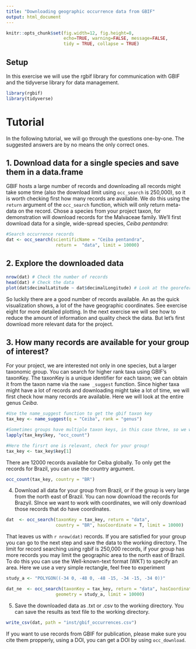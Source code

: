 ```yaml
---
title: "Downloading geographic occurrence data from GBIF"
output: html_document
---
```


```r
knitr::opts_chunk$set(fig.width=12, fig.height=8, 
                      echo=TRUE, warning=FALSE, message=FALSE,
                      tidy = TRUE, collapse = TRUE)
```

## Setup
In this exercise we will use the rgbif library for communication with GBIF and the tidyverse library for data management.

```r
library(rgbif)
library(tidyverse)
```

# Tutorial
In the following tutorial, we will go through the questions one-by-one. The suggested answers are by no means the only correct ones.

## 1. Download data for a single species and save them in a data.frame
GBIF hosts a large number of records and downloading all records might take some time (also the download limit using `occ_search` is 250,000), so it is worth checking first how many records are available. We do this using the `return` argument of the `occ_search` function, which will only return meta-data on the record. Chose a species from your project taxon, for demonstration will download records for the Malvaceae family. We'll first download data for a single, wide-spread species, _Ceiba pentandra_:

```r
#Search occurrence records
dat <- occ_search(scientificName = "Ceiba pentandra", 
                   return =  "data", limit = 10000)
```

## 2. Explore the downloaded data
```r
nrow(dat) # Check the number of records
head(dat) # Check the data
plot(dat$decimalLatitude ~ dat$decimalLongitude) # Look at the georeferenced records
```

So luckily there are a good number of records available. An as the quick visualization shows, a lot of the have geographic coordinates. See exercise eight for more detailed plotting. In the next exercise we will see how to reduce the amount of information and quality check the data. But let’s first download more relevant data for the project.

## 3. How many records are available for your group of interest?
For your project, we are interested not only in one species, but a larger taxonomic group. You can search for higher rank taxa using GBIF's taxonKey. The taxonKey is a unique identifier for each taxon; we can obtain it from the taxon name via the `name _suggest` function. Since higher taxa might have a lot of records and downloading might take a lot of time, we will first check how many records are available. Here we will look at the entire genus *Ceiba*.

```r
#Use the name_suggest function to get the gbif taxon key
tax_key <- name_suggest(q = "Ceiba", rank = "genus")

#Sometimes groups have multiple taxon keys, in this case three, so we will check how many records are available for them
lapply(tax_key$key, "occ_count")

#Here the firsrt one is relevant, check for your group!
tax_key <- tax_key$key[1]
```

There are 12000 records available for Ceiba globally. To only get the records for Brazil, you can use the country argument.

```r
occ_count(tax_key, country = "BR")
```


4. Download all data for your group from Brazil, or if the group is very large from the north east of Brazil.
You can now download the records for Brazyil. SInce we want to work with coordinates, we will only download those records that do have coordinates.
```r
dat  <- occ_search(taxonKey = tax_key, return = "data", 
                   country = "BR", hasCoordinate = T, limit = 10000) 
```

That leaves us with `r nrow(dat)` records. If you are satisfied for your group you can go to the next step and save the data to the working directory. The limit for record searching using rgbif is 250,000 records, if your group has more records you may limit the geographic area to the north east of Brazil. To do this you can use the Well-known-text format (WKT) to specify an area. Here we use a very simple rectangle, feel free to experiment

```r
study_a <- "POLYGON((-34 0, -48 0, -48 -15, -34 -15, -34 0))"

dat_ne  <- occ_search(taxonKey = tax_key, return = "data", hasCoordinate = T,
                   geometry = study_a, limit = 10000) 
```

5. Save the downloaded data as .txt or .csv to the working directory.
You can save the results as text file to the working directory. 

```r
write_csv(dat, path = "inst/gbif_occurrences.csv")
```

If you want to use records from GBIF for publication, please make sure you cite them propperly, using a DOI, you can get a DOI by using `occ_download`.


<!-- ## 3. Download Bombacoideae records on subfamily rank -->
<!-- Unfortunately, downloading by subfamily is not recommendable due to taxonomic issues and because not all records are classified accordingly. Using the species keys from `name_lookup(q = Bombacoideae)` does not yield any records.  We'll therefor use a list of species, to download the records. We'll first get the GBIF taxonKey for all species in the list using the `name _suggest` function. You can either define the list directly in R, or if you want search for many species, you load a list from a text file. As an example, you can use the 'bombacoids_specs_list.txt' file. We are only interested in the actual data (no the meta-data), therefore `return = 'data'` and only those records that have coordinates (`hasCoordinate = T`). -->

<!-- ```{r} -->
<!-- #You can either create the species list in R, or if it is long list, download it from -->

<!-- # splist <- c("Adansonia digitata", "Ceiba pentandra") #for few speceis define in R like this -->

<!-- splist <- read_delim("Example_data/bombacoids_specs_list.txt", delim = "\t")%>% -->
<!-- unlist(use.names = F) -->

<!-- #get taxon keys -->
<!-- keys <- lapply(as.list(splist), function(x) name_suggest(x, rank = "species"))%>% -->
<!--   bind_rows()%>% -->
<!--   filter(canonicalName %in% splist)%>% -->
<!--   dplyr::select(key)%>% -->
<!--   unlist(use.names = F) -->

<!-- #obtain records -->
<!-- bomb.occ <- occ_search(taxonKey = keys, limit=50000, return = 'data', hasCoordinate = T) # remember to change the limit -->
<!-- ``` -->

<!-- 4. Save the downloaded data to the working directory. -->
<!-- The code above gives a list of the same length as the number of keys supplied (three in this case, as _Ceiba pentandra_ has two keys) consisting of data.frames with the occurrence records and large number of additional columns. WE will get rid of unnecessary information in the next exercise. For now we only want to get the data in a single data.frame and write it to the working directory -->

<!-- ```{r} -->
<!-- #sort out species without records -->
<!-- bomb.out <- bomb.occ[sapply(bomb.occ, "length", USE.NAMES = F) != 1]%>% -->
<!--   bind_rows() -->

<!-- write_csv(x = bomb.out, path = "bombacoideae_occurrences_gbif.csv") -->
<!-- ``` -->

